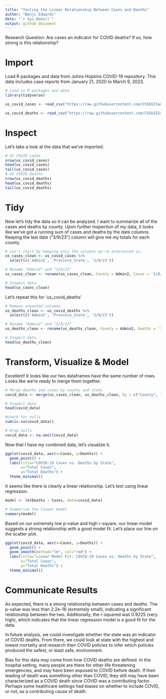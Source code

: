 ```yaml
---
title: "Testing the Linear Relationship Between Cases and Deaths"
author: "Benji Edwards"
date: "`r Sys.Date()`"
output: github_document
---
```

Research Question: Are cases an indicator for COVID deaths? If so, how strong is this relationship?

# Import
Load R packages and data from Johns Hopkins COVID-19 repository. This data includes case reports from January 21, 2020 to March 9, 2023.
```r
# Load in R packages and data
library(tidyverse)

us_covid_cases <- read_csv("https://raw.githubusercontent.com/CSSEGISandData/COVID-19/master/csse_covid_19_data/csse_covid_19_time_series/time_series_covid19_confirmed_US.csv")

us_covid_deaths <- read_csv("https://raw.githubusercontent.com/CSSEGISandData/COVID-19/master/csse_covid_19_data/csse_covid_19_time_series/time_series_covid19_deaths_US.csv")

```
# Inspect
Let's take a look at the data that we've imported.
```r

# US COVID cases
nrow(us_covid_cases)
head(us_covid_cases)
tail(us_covid_cases)
# US COVID deaths
nrow(us_covid_deaths)
head(us_covid_deaths)
tail(us_covid_deaths)
```

# Tidy
Now let's tidy the data so it can be analyzed. I want to summarize all of the cases and deaths by county. Upon further inspection of my data, it looks like we've got a running sum of cases and deaths by the date columns. Keeping the last date ("3/9/23") column will give me my totals for each county.
```r
# Let's start by keeping only the columns we're interested in.
us_cases_clean <- us_covid_cases %>%
  select(c('Admin2', 'Province_State', '3/9/23'))

# Rename "Admin2" and "3/9/23"
us_cases_clean <- rename(us_cases_clean, County = Admin2, Cases = '3/9/23')

# Inspect data
head(us_cases_clean)
```

Let's repeat this for 'us_covid_deaths'
```r
# Remove unwanted columns
us_deaths_clean <- us_covid_deaths %>%
  select(c('Admin2', 'Province_State', '3/9/23'))

# Rename "Admin2" and "3/9/23"
us_deaths_clean <- rename(us_deaths_clean, County = Admin2, Deaths = '3/9/23')

# Inspect data
head(us_deaths_clean)
```
# Transform, Visualize & Model
Excellent! It looks like our two dataframes have the same number of rows. Looks like we're ready to merge them together.
``` r
# Merge deaths and cases by county and state
covid_data <- merge(us_cases_clean, us_deaths_clean, by = c("County", "Province_State"))

# Inspect data
head(covid_data)

#check for nulls
sum(is.na(covid_data))

# Drop nulls
covid_data <- na.omit(covid_data)
```
Now that I have my combined data, let's visualize it.
```r
ggplot(covid_data, aes(x=Cases, y=Deaths)) +
  geom_point() +
  labs(title="COVID-19 Cases vs. Deaths by State",
       x="Total Cases",
       y="Total Deaths") +
  theme_minimal()
```

It seems like there is clearly a linear relationship. Let's test using linear regression.
```r
model <- lm(Deaths ~ Cases, data=covid_data)

# Summarize the linear model
summary(model)
```

Based on our extremely low p-value and high r-square, our linear model suggests a strong relationship with a good model fit. Let's place our line on the scatter plot.
```r
ggplot(covid_data, aes(x=Cases, y=Deaths)) +
  geom_point() +
  geom_smooth(method="lm", col="red") +
  labs(title="Linear Model Fit: COVID-19 Cases vs. Deaths by State",
       x="Total Cases",
       y="Total Deaths") +
  theme_minimal()
```

# Communicate Results
As expected, there is a strong relationship between cases and deaths. The p-value was less than 2.2e-16 (extremely small), indicating a significant relationship between the two. Additionally, the r-squared was 0.9225 (very high), which indicates that the linear regression model is a good fit for the data.

In future analysis, we could investigate whether the state was an indicator of COVID deaths. From there, we could look at state with the highest and lowest mortality and research their COVID policies to infer which policies produced the safest, or least safe, environment.

Bias for this data may come from how COVID deaths are defined. In the hospital setting, many people are there for other life threatening emergencies, and may have been exposed to COVID before death. If their leading of death was something other than COVID, they still may have been characterized as a COVID death since COVID was a contributing factor. Perhaps some healthcare settings had biases on whether to include COVID, or not, as a contributing cause of death.
